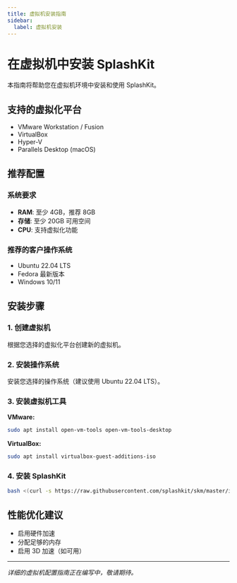 ```yaml
---
title: 虚拟机安装指南
sidebar:
  label: 虚拟机安装
---
```


# 在虚拟机中安装 SplashKit

本指南将帮助您在虚拟机环境中安装和使用 SplashKit。

## 支持的虚拟化平台

- VMware Workstation / Fusion
- VirtualBox
- Hyper-V
- Parallels Desktop (macOS)

## 推荐配置

### 系统要求
- **RAM**: 至少 4GB，推荐 8GB
- **存储**: 至少 20GB 可用空间
- **CPU**: 支持虚拟化功能

### 推荐的客户操作系统
- Ubuntu 22.04 LTS
- Fedora 最新版本
- Windows 10/11

## 安装步骤

### 1. 创建虚拟机

根据您选择的虚拟化平台创建新的虚拟机。

### 2. 安装操作系统

安装您选择的操作系统（建议使用 Ubuntu 22.04 LTS）。

### 3. 安装虚拟机工具

**VMware:**
```bash
sudo apt install open-vm-tools open-vm-tools-desktop
```

**VirtualBox:**
```bash
sudo apt install virtualbox-guest-additions-iso
```

### 4. 安装 SplashKit

```bash
bash <(curl -s https://raw.githubusercontent.com/splashkit/skm/master/install-scripts/skm-install.sh)
```

## 性能优化建议

- 启用硬件加速
- 分配足够的内存
- 启用 3D 加速（如可用）

---

*详细的虚拟机配置指南正在编写中，敬请期待。*
